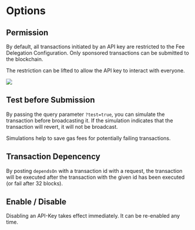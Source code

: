 # Options

## Permission

By default, all transactions initiated by an API key are restricted to the Fee Delegation Configuration. Only sponsored transactions can be submitted to the blockchain.

The restriction can be lifted to allow the API key to interact with everyone.

![](./apikey-permission.gif)


## Test before Submission

By passing the query parameter `?test=true`, you can simulate the transaction before broadcasting it. If the simulation indicates that the transaction will revert, it will not be broadcast.

Simulations help to save gas fees for potentially failing transactions.

## Transaction Depencency

By posting `dependsOn` with a transaction id with a request, the transaction will be executed after the transaction with the given id has been executed (or fail after 32 blocks).

## Enable / Disable

Disabling an API-Key takes effect immediately. It can be re-enabled any time.
